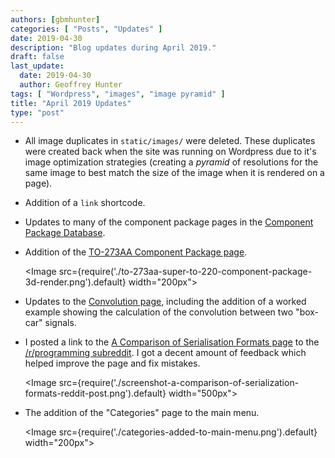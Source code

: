 ```yaml
---
authors: [gbmhunter]
categories: [ "Posts", "Updates" ]
date: 2019-04-30
description: "Blog updates during April 2019."
draft: false
last_update:
  date: 2019-04-30
  author: Geoffrey Hunter
tags: [ "Wordpress", "images", "image pyramid" ]
title: "April 2019 Updates"
type: "post"
---
```


* All image duplicates in `static/images/` were deleted. These duplicates were created back when the site was running on Wordpress due to it's image optimization strategies (creating a _pyramid_ of resolutions for the same image to best match the size of the image when it is rendered on a page).

* Addition of a `link` shortcode.

* Updates to many of the component package pages in the [Component Package Database](/pcb-design/component-packages).

* Addition of the [TO-273AA Component Package page](/pcb-design/component-packages/to-273aa-component-package).

    <Image src={require('./to-273aa-super-to-220-component-package-3d-render.png').default} width="200px"></Image>

* Updates to the [Convolution page](/programming/signal-processing/convolution), including the addition of a worked example showing the calculation of the convolution between two "box-car" signals.

* I posted a link to the [A Comparison of Serialisation Formats page](/programming/serialization-formats/a-comparison-of-serialization-formats) to the [/r/programming subreddit](https://www.reddit.com/r/linux/comments/bhq9c5/how_to_use_socketcan_with_the_commandline_in_linux/). I got a decent amount of feedback which helped improve the page and fix mistakes.

    <Image src={require('./screenshot-a-comparison-of-serialization-formats-reddit-post.png').default} width="500px"></Image>

* The addition of the "Categories" page to the main menu.

    <Image src={require('./categories-added-to-main-menu.png').default} width="200px"></Image>
